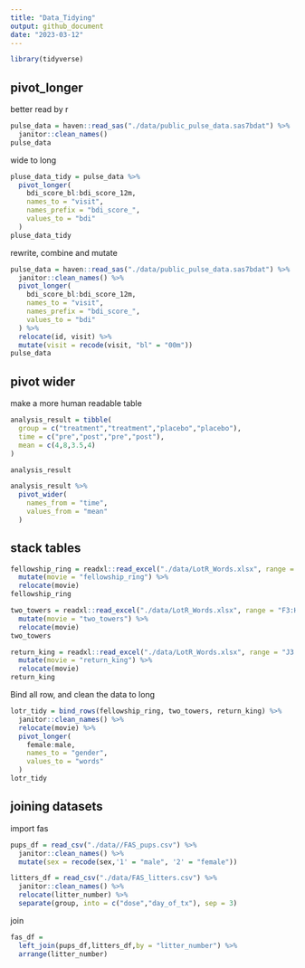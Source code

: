 ```yaml
---
title: "Data_Tidying"
output: github_document
date: "2023-03-12"
---
```


```r
library(tidyverse)
```


## pivot_longer

better read by r 

```r
pulse_data = haven::read_sas("./data/public_pulse_data.sas7bdat") %>% 
  janitor::clean_names()
pulse_data
```

wide to long

```r
pluse_data_tidy = pulse_data %>% 
  pivot_longer(
    bdi_score_bl:bdi_score_12m,
    names_to = "visit",
    names_prefix = "bdi_score_",
    values_to = "bdi"
  )
pluse_data_tidy
```

rewrite, combine and mutate

```r
pulse_data = haven::read_sas("./data/public_pulse_data.sas7bdat") %>% 
  janitor::clean_names() %>% 
  pivot_longer(
    bdi_score_bl:bdi_score_12m,
    names_to = "visit",
    names_prefix = "bdi_score_",
    values_to = "bdi"
  ) %>% 
  relocate(id, visit) %>% 
  mutate(visit = recode(visit, "bl" = "00m"))
pulse_data
```


## pivot wider 

make a more human readable table

```r
analysis_result = tibble(
  group = c("treatment","treatment","placebo","placebo"),
  time = c("pre","post","pre","post"),
  mean = c(4,8,3.5,4)
)

analysis_result

analysis_result %>% 
  pivot_wider(
    names_from = "time",
    values_from = "mean"
  )
```

## stack tables

```r
fellowship_ring = readxl::read_excel("./data/LotR_Words.xlsx", range = "B3:D6") %>% 
  mutate(movie = "fellowship_ring") %>% 
  relocate(movie)
fellowship_ring

two_towers = readxl::read_excel("./data/LotR_Words.xlsx", range = "F3:H6") %>% 
  mutate(movie = "two_towers") %>% 
  relocate(movie)
two_towers

return_king = readxl::read_excel("./data/LotR_Words.xlsx", range = "J3:L6") %>% 
  mutate(movie = "return_king") %>% 
  relocate(movie)
return_king
```

Bind all row, and clean the data to long 

```r
lotr_tidy = bind_rows(fellowship_ring, two_towers, return_king) %>% 
  janitor::clean_names() %>% 
  relocate(movie) %>% 
  pivot_longer(
    female:male,
    names_to = "gender",
    values_to = "words"
  )
lotr_tidy
```

## joining datasets

import fas

```r
pups_df = read_csv("./data//FAS_pups.csv") %>% 
  janitor::clean_names() %>% 
  mutate(sex = recode(sex,'1' = "male", '2' = "female"))

litters_df = read_csv("./data/FAS_litters.csv") %>% 
  janitor::clean_names() %>% 
  relocate(litter_number) %>% 
  separate(group, into = c("dose","day_of_tx"), sep = 3)

```
join

```r
fas_df = 
  left_join(pups_df,litters_df,by = "litter_number") %>% 
  arrange(litter_number)
```


